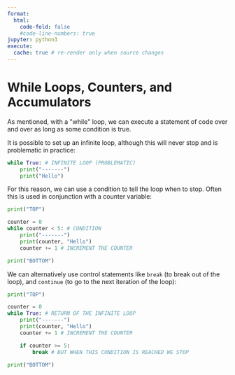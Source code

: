 ```yaml
---
format:
  html:
    code-fold: false
    #code-line-numbers: true
jupyter: python3
execute:
  cache: true # re-render only when source changes
---
```




# While Loops, Counters, and Accumulators

As mentioned, with a \"while\" loop, we can execute a statement of code over and over as long as some condition is true.

It is possible to set up an infinite loop, although this will never stop and is problematic in practice:


```python
while True: # INFINITE LOOP (PROBLEMATIC)
    print("-------")
    print("Hello")
```

For this reason, we can use a condition to tell the loop when to stop. Often this is used in conjunction with a counter variable:


```python
print("TOP")

counter = 0
while counter < 5: # CONDITION
    print("-------")
    print(counter, "Hello")
    counter += 1 # INCREMENT THE COUNTER

print("BOTTOM")
```



We can alternatively use control statements like `break` (to break out of the loop), and `continue` (to go to the next iteration of the loop):

```python
print("TOP")

counter = 0
while True: # RETURN OF THE INFINITE LOOP
    print("-------")
    print(counter, "Hello")
    counter += 1 # INCREMENT THE COUNTER

    if counter >= 5:
        break # BUT WHEN THIS CONDITION IS REACHED WE STOP

print("BOTTOM")
```
